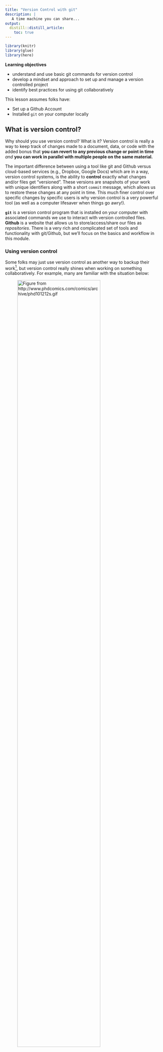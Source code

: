 ```yaml
---
title: "Version Control with git"
description: | 
   A time machine you can share...
output: 
  distill::distill_article:
    toc: true
---
```


```r

library(knitr)
library(glue)
library(here)

```

::: {.obj}
**Learning objectives**

-   understand and use basic git commands for version control
-   develop a mindset and approach to set up and manage a version controlled project
-   identify best practices for using git collaboratively
:::

This lesson assumes folks have: 

 - Set up a Github Account
 - Installed `git` on your computer locally

## What is version control?

Why should you use version control? What is it? Version control is really a way to keep track of changes made to a document, data, or code with the added bonus that **you can revert to any previous change or point in time** *and* **you can work in parallel with multiple people on the same material.** 

The important difference between using a tool like git and Github versus cloud-based services (e.g., Dropbox, Google Docs) which are in a way, version control systems, is the ability to **control** exactly what changes and/or files get "versioned". These versions are snapshots of your work with unique identifiers along with a short `commit` message, which allows us to restore these changes at any point in time. This much finer control over specific changes by specific users is why version control is a very powerful tool (as well as a computer lifesaver when things go awry!). 

**`git`** is a version control program that is installed on your computer with associated commands we use to interact with version controlled files. **Github** is a website that allows us to store/access/share our files as *repositories*. There is a very rich and complicated set of tools and functionality with git/Github, but we'll focus on the basics and workflow in this module.

### Using version control

Some folks may just use version control as another way to backup their work^[ [Git xkcd](https://xkcd.com/1597/) ], but version control really shines when working on something collaboratively. For example, many are familiar with the situation below:

![Figure from http://www.phdcomics.com/comics/archive/phd101212s.gif](images/final_doc_phd_comics.png){width=80% .external} 

<br>

The comic shows a single thesis document, but really the situation isn't any different than a big data analysis project, or preparation of a product. A common series of steps are generally taken by a multiple people, for example:

 1. Download/gather data
 2. Clean/transform data
 3. Analyze and visualize data
 4. Produce a front facing product or report
 
The reality is when assigning these tasks (or subtask), there is often overlap. Or maybe one piece depends on another. Complex collaborative projects really require some forethought in how to set things up so everyone can seamlessly stitch their contribution into the overall fabric of a project without holding up the process for other team members.

<aside>

With version control, if changes you make break things, it's easy to revert or get back to an earlier working version using the [commit timeline](https://git-scm.com/book/en/v2/Git-Basics-Viewing-the-Commit-History), because we have access to the history our changes.

</aside>

:::challenge

<font color="#009E73">**Pause and Discuss!**</font> 

<p style="line-height: 1.5em;">
If you had 10 people to work on a big project with steps outlined above, how would you approach it? How would you break out these pieces or subtasks? How would you track progress? 
</p>
:::

<br>


This module will cover version control with **`git`**, including the basic commands, but it's important to remember:  

 > **Understanding and learning how to approach, setup, and implement collaborative projects with version control are just as important as learning `git` commands**

Developing the skills to organize and collaborate effectively by using tools like `git` to integrate work together is really at the root of successful version control! What we want you to come away with is a real understanding of not just the `git` commands but how to implement version control so it's useful (not just another way to back things up...see below).



![*Learn to leverage the power of git for things other than just a backup!* (Figure from https://xkcd.com/1597/)](images/xkcd_using_git.png){width=60% .external}

(ref:xkcdGit) *Learn to leverage the power of git for things other than just a backup! (Figure from https://xkcd.com/1597/)*

```r

include_graphics(here("images/xkcd_using_git.png"))

```


## Learning `git` through a project

Sometimes the best way to learn is to walk through a real-world example. Let's walk through a simplified example of a common set of tasks a team may face using R and learning `git` along the way.

Lets imagine we have a team of 3 folks, <font color="#5f3dc4">**Jo**</font>, <font color="#2b8a3e">**Mo**</font>, and <font color="#e67700">**Main**</font>. Each has a unique skill set, and each knows how to use `R` and `git`. The team is tasked with downloading and visualizing flow data for a specific river gage to provide status report updates on a monthly basis, which are used for various regulatory actions (i.e., how much water is available for diversion, how flows relate to period of record averages, etc). 

```r

include_graphics(here("images", "team_and_task_annot.png"))

```


Let's get started! First we need to make sure everything is setup and installed.

### Setup `git` locally

We highly recommend Jenny Bryan & Jim Hester's [happygitwithr](https://happygitwithr.com) website because it covers everything (and more) that you may encounter when using `git` with R. In particular, please take a moment to check/update your `git` installation and configure Github. The following links will help with this:

 - [**Install Git**](https://happygitwithr.com/install-git.html)
 - [**Introduce yourself to Git**](https://happygitwithr.com/hello-git.html)

The {[`usethis`](https://usethis.r-lib.org/articles/articles/usethis-setup.html)} package is an excellent option to help you get things setup within R, like this:

```r

library(usethis)

use_git_config(user.name = "yoda", user.email = "yoda2021@example.org")

```

Remember, we only need to do this once!^[If you ever need to edit your global/git profile, you can use a situation report, `usethis::git_sitrep()` to see what settings exist and how to diagnose problems ]

### Create a Repository

There are several ways to create repositories on Github and with RStudio^[ [see this excellent overview of the various ways to create/link an RStudio project with a Github repository](https://happygitwithr.com/usage-intro.html) ]. We recommend the *[Github first](https://happygitwithr.com/new-github-first.html#new-github-first)* option as it's easiest to intialize and manage. 

Please go to Github.com and login. From there, let's create a new repository!

:::challenge

<font color="#009E73">**Challenge**</font> 

<p style="line-height: 1.5em;">
Please take a moment and create a new repository on Github following the [happygitwithr.com instructions](https://happygitwithr.com/new-github-first.html#new-github-first). 

  - Name the repository `water-is-life`
  - Check the **Add a README file** box at the bottom
  - Make this a public repository
</p>
:::

<details>
  <summary class="challenge-ans-title"><font color="#0072B2">**Click for Answers!**</font></summary>
  <div class="challenge-ans-body">

Hopefully you see something like this before you click the green **Create Repository** button.

```r

include_graphics(here("images", "newrepo.png"))

```

And then afterwards, a screen like this:

```r

include_graphics(here("images", "newrepo2.png"))

```

  </div>
</details>

The last piece to this is getting this repository which is currently in the "cloud" to a local copy on your computer. This is called **`cloning`**. To clone the repository to your computer, we need to do the following:

 - Copy the repository address. Make sure you've clicked **HTTPS** and the link in the box starts with `https://`. Copy that link to your clipboard.
 
```r

include_graphics(here("images", "clone_repo.png"))

```

 - Now open RStudio and navigate to **File > New Project > Version Control > Git**
 - In the ***Repository URL*** box, paste the link in, and hit **`Tab`**. The ***Project directory Name*** should automagically fill with the name of the repository. Go ahead and put this where you want it to live locally^[it's a good idea to store all your github repositories in one place, but avoid nesting git/RStudio projects inside other git/RStudio projects...it can cause headaches.] and hit **Create Project**. *Open in new session* is optional, but allows you to keep existing projects open.

 
```r

include_graphics(here("images", "newRgit_proj.png"))

``` 

Great! We should now have an RStudio project that is version controlled with `git`, and there is a local copy we can work with on our computer.

### Collaborative Github Settings

Since we are working on a collaborative project, we need to make sure our collaborators have access to make changes to our repository. Let's do that now:

 - Go to Github.com and login
 - Navigate to your repository `water-is-life`
 - Click on the **`Settings`** tab at the top
 - Click on **`Manage Access`** on the side bar on the left (you may need to enter your password or authentication again)
 - Click on **`Invite Collaborator`** and enter the username or email you want to add! 

So, if <font color="#e67700">**Main**</font> created the repository, they would need to add fellow collaborators to the repository. 

<aside>

You can access any public Github repository, including copying or cloning the repo to your computer. However, unless you are the owner, or have been added as a collaborator, you will not be able to commit changes (more on this later).

</aside>
 
```r

include_graphics(here("images", "git_settings.png"))

```

```r

include_graphics(here("images/git_manage_access.png"))

```

```r

include_graphics(here("images/git_invite_collaborators.png"))

```

 
### Branches & Conflicts

Often when teaching `git`, we start with the basic commands. However, it's important to consider one of the more powerful parts of using `git` is the ability to use **branches**. Branches, or branching, in `git`, is a way for multiple folks to work on the same repository independently, and a standardized way to integrate those changes back into the repository. Every repository typically starts with one single **`main`** branch. This is like the trunk of the tree, or the main train track. We can set up some additional branches off of this track, and if we want to merge them back in to make them available for our collaborators, we need to use something called a **pull request**. This is essentially a way to double check if there will be any conflicts between the work in the branch and the work in the **`main`**, and it also provides a way to document and review any changes. 

<aside>

Even if you are the only person working in a repo, it's a good habit to use branches because if you realize the branch/work you are doing is a dead end, you can always delete a branch and return to the the **`main`** track and pick things up where you last left off.

</aside>
 

```r

include_graphics(here("images", "commit_branch_tracks.png"))

```

### Create a branch

In our example we want to make sure we keep our **`main`** branch clean and up-to-date with changes we are happy with...all other work will go through a branch, pull request, review, and merge process to minimize conflicts or duplication of work.

<font color="#5f3dc4">**Jo**</font> is a wizard at grabbing the data we want to work with and saving it in an organized way. She's cloned the repository to her computer, and first thing she wants to do is create a fresh branch to work off of, so her changes can be reviewed before being `merged` into the **`main`** branch.

We can create a branch in RStudio in one of two ways:

 - `Tools > Terminal > New Terminal` and look for the Terminal tab in RStudio. Click on it, and at the prompt, type `git checkout -b BRANCH_NAME`.
 - Using the **`Git`** tab in RStudio and clicking on the **`New Branch`** button.

Let's create a new branch called `jo_download_data`. Ideally, each team member will do the same, and each of these branches comes from the **`main`** branch, which is the main trunk or "clean" version of the project.

(ref:startingBranch) <font color="#5f3dc4">**Jo**</font> creates a new branch from **`main`** to do her data download task.

```r

include_graphics(here("images/jo_data_gather_branch.png"))

```

 
### Download Data: `add`, `commit`, `push`

Jo's task is to download the data. Because this is a task that will need to happen regularly, she writes a function to download the specific river discharge data to an organized set of folders. She runs the function to get the most recent data, and saves it locally *on her version of the repository!*

As she works, the general process she follows is: 

 1. Do some work, add some files, scripts, etc. To version control these changes, we need to stage or `add` that work so it can be *versioned* by `git`. We do this with `git add <my_file>` or check the **`Staged`** buttons in the RStudio `git` panel.
 2. Add a `commit` message that is succinct but descriptive (i.e., `added water data files`). These are the messages you'll be able to go back to if you want to travel back in time and see a different version of something...so be kind to your future self and add something helpful. 
 3. `push` this up to the Github `remote` repository in the cloud! 
 
 Remember, you can commit as frequently as you like, and push at the end of the day, or push every time you commit. The timestamp identifier is added with a commit message, not with the push.
 

<aside>
 
 Think of every commit you make as a train station. The more commits you make (and the more descriptive they are) the easier it will be to get around...particularly because your train can travel *back in time*!
 
</aside>



### `fetch` and `pull`

 
<aside>

**Exiting `vim`**: if you end up in a text editor and aren't sure how to exit, you may be in `vim`. It is the default editor for many systems and programs. To exit without saving changes, hit **`Esc`**, then type **`:q!`** and hit **`Enter`**. To save changes, hit **`Esc`** and then type **`:wq`** and hit **`Enter`**.

</aside>


## Notes

 - the difference between public and private repos, how and why to use branching (idea of parallel work on collaborative projects), submitting a pull request.
 - `.gitignore`: use it to ignore entire directories and other files, especially files >= 125MB, and for files that you may use for internal analysis (e.g., rds) that may be quite large.
 - Basic commands: Fetch, pull, merge, branch + add/commit
 - For merge conflicts...use text file example of comment/code on same line. Show head/diff, choose one and save, here’s what it looks like on desktop, and online.



## Additional Resources & Tutorials

 - https://swcarpentry.github.io/git-novice/
 - https://learngitbranching.js.org
 - [r for excel with github](https://rstudio-conf-2020.github.io/r-for-excel/github.html)
 - [Excuse me do you have a moment to talk version control by Jenny Bryan](https://peerj.com/preprints/3159/)
 - [Github for project management](https://openscapes.github.io/series/github-issues.html)

- git vaccinate with usethis to insure no issues with hidden/secure files

- discuss committing .html, shapefiles, etc. 
- Ignore large files or data. 
